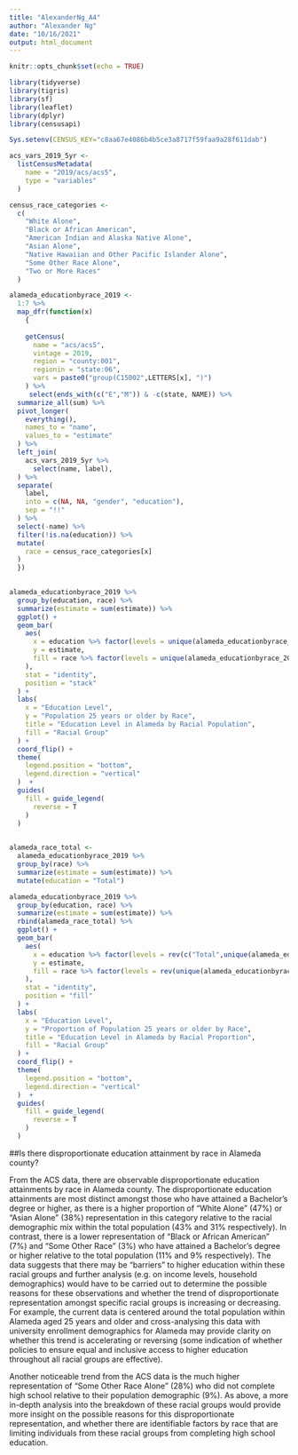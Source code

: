 ```yaml
---
title: "AlexanderNg_A4"
author: "Alexander Ng"
date: "10/16/2021"
output: html_document
---
```


```r
knitr::opts_chunk$set(echo = TRUE)
```

```r
library(tidyverse)
library(tigris)
library(sf)
library(leaflet)
library(dplyr)
library(censusapi)

Sys.setenv(CENSUS_KEY="c8aa67e4086b4b5ce3a8717f59faa9a28f611dab")

acs_vars_2019_5yr <-
  listCensusMetadata(
    name = "2019/acs/acs5",
    type = "variables"
  )
```


```r

census_race_categories <- 
  c(
    "White Alone",
    "Black or African American",
    "American Indian and Alaska Native Alone",
    "Asian Alone",
    "Native Hawaiian and Other Pacific Islander Alone",
    "Some Other Race Alone",
    "Two or More Races"
  )

alameda_educationbyrace_2019 <-
  1:7 %>% 
  map_dfr(function(x)
    {
    
    getCensus(
      name = "acs/acs5",
      vintage = 2019,
      region = "county:001", 
      regionin = "state:06",
      vars = paste0("group(C15002",LETTERS[x], ")")
    ) %>%
     select(ends_with(c("E","M")) & -c(state, NAME)) %>% 
  summarize_all(sum) %>% 
  pivot_longer(
    everything(), 
    names_to = "name",
    values_to = "estimate"
  ) %>%
  left_join(
    acs_vars_2019_5yr %>%
      select(name, label),
  ) %>%
  separate(
    label,
    into = c(NA, NA, "gender", "education"),
    sep = "!!"
  ) %>%
  select(-name) %>%
  filter(!is.na(education)) %>% 
  mutate(                   
    race = census_race_categories[x]
  )
  }) 
      
```



```r

alameda_educationbyrace_2019 %>% 
  group_by(education, race) %>% 
  summarize(estimate = sum(estimate)) %>% 
  ggplot() +
  geom_bar(
    aes(
      x = education %>% factor(levels = unique(alameda_educationbyrace_2019$education)),
      y = estimate,
      fill = race %>% factor(levels = unique(alameda_educationbyrace_2019$race))
    ),
    stat = "identity",
    position = "stack"
  ) +
  labs(
    x = "Education Level",
    y = "Population 25 years or older by Race",
    title = "Education Level in Alameda by Racial Population",
    fill = "Racial Group"
  ) +
  coord_flip() +
  theme(
    legend.position = "bottom",
    legend.direction = "vertical"
  )  +
  guides(
    fill = guide_legend(
      reverse = T
    )
  )
  
```
```r
alameda_race_total <-
  alameda_educationbyrace_2019 %>% 
  group_by(race) %>% 
  summarize(estimate = sum(estimate)) %>% 
  mutate(education = "Total")

alameda_educationbyrace_2019 %>% 
  group_by(education, race) %>% 
  summarize(estimate = sum(estimate)) %>% 
  rbind(alameda_race_total) %>% 
  ggplot() +
  geom_bar(
    aes(
      x = education %>% factor(levels = rev(c("Total",unique(alameda_educationbyrace_2019$education)))),
      y = estimate,
      fill = race %>% factor(levels = rev(unique(alameda_educationbyrace_2019$race)))
    ),
    stat = "identity",
    position = "fill"
  ) +
  labs(
    x = "Education Level",
    y = "Proportion of Population 25 years or older by Race",
    title = "Education Level in Alameda by Racial Proportion",
    fill = "Racial Group"
  ) +
  coord_flip() +
  theme(
    legend.position = "bottom",
    legend.direction = "vertical"
  )  +
  guides(
    fill = guide_legend(
      reverse = T
    )
  )

```

##Is there disproportionate education attainment by race in Alameda county?

From the ACS data, there are observable disproportionate education attainments by race in Alameda county. The disproportionate education attainments are most distinct amongst those who have attained a Bachelor's degree or higher, as there is a higher proportion of "White Alone" (47%) or "Asian Alone" (38%) representation in this category relative to the racial demographic mix within the total population (43% and 31% respectively). In contrast, there is a lower representation of "Black or African American" (7%) and "Some Other Race" (3%) who have attained a Bachelor's degree or higher relative to the total population (11% and 9% respectively). The data suggests that there may be "barriers" to higher education within these racial groups and further analysis (e.g. on income levels, household demographics) would have to be carried out to determine the possible reasons for these observations and whether the trend of disproportionate representation amongst specific racial groups is increasing or decreasing. For example, the current data is centered around the total population within Alameda aged 25 years and older and cross-analysing this data with university enrollment demographics for Alameda may provide clarity on whether this trend is accelerating or reversing (some indication of whether policies to ensure equal and inclusive access to higher education throughout all racial groups are effective).

Another noticeable trend from the ACS data is the much higher representation of "Some Other Race Alone" (28%)  who did not complete high school relative to their population demographic (9%). As above, a more in-depth analysis into the breakdown of these racial groups would provide more insight on the possible reasons for this disproportionate representation, and whether there are identifiable factors by race that are limiting individuals from these racial groups from completing high school education.

